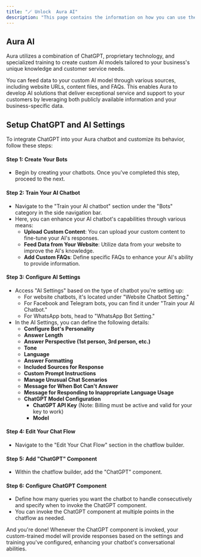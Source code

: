 ```yaml
---
title: "🪄 Unlock  Aura AI"
description: "This page contains the information on how you can use the  Aura AI to enhance your chatbot capabilities."
---
```


## Aura AI

Aura utilizes a combination of ChatGPT, proprietary technology, and specialized training to create custom AI models tailored to your business's unique knowledge and customer service needs.

You can feed data to your custom AI model through various sources, including website URLs, content files, and FAQs. This enables  Aura to develop AI solutions that deliver exceptional service and support to your customers by leveraging both publicly available information and your business-specific data.

## **Setup ChatGPT and AI Settings**

To integrate ChatGPT into your  Aura chatbot and customize its behavior, follow these steps:

#### **Step 1: Create Your Bots**

- Begin by creating your chatbots. Once you've completed this step, proceed to the next.

#### **Step 2: Train Your AI Chatbot**

- Navigate to the "Train your AI chatbot" section under the "Bots" category in the side navigation bar.
- Here, you can enhance your AI chatbot's capabilities through various means:
  - **Upload Custom Content**: You can upload your custom content to fine-tune your AI's responses.
  - **Feed Data from Your Website**: Utilize data from your website to improve the AI's knowledge.
  - **Add Custom FAQs**: Define specific FAQs to enhance your AI's ability to provide information.

#### **Step 3: Configure AI Settings**

- Access "AI Settings" based on the type of chatbot you're setting up:
  - For website chatbots, it's located under "Website Chatbot Setting."
  - For Facebook and Telegram bots, you can find it under "Train your AI Chatbot."
  - For WhatsApp bots, head to "WhatsApp Bot Setting."
- In the AI Settings, you can define the following details:
  - **Configure Bot's Personality**
  - **Answer Length**
  - **Answer Perspective (1st person, 3rd person, etc.)**
  - **Tone**
  - **Language**
  - **Answer Formatting**
  - **Included Sources for Response**
  - **Custom Prompt Instructions**
  - **Manage Unusual Chat Scenarios**
  - **Message for When Bot Can't Answer**
  - **Message for Responding to Inappropriate Language Usage**
  - **ChatGPT Model Configuration**
    - **ChatGPT API Key** (Note: Billing must be active and valid for your key to work)
    - **Model**

#### **Step 4: Edit Your Chat Flow**

- Navigate to the "Edit Your Chat Flow" section in the chatflow builder.

#### **Step 5: Add "ChatGPT" Component**

- Within the chatflow builder, add the "ChatGPT" component.

#### **Step 6: Configure ChatGPT Component**

- Define how many queries you want the chatbot to handle consecutively and specify when to invoke the ChatGPT component.
- You can invoke the ChatGPT component at multiple points in the chatflow as needed.

And you're done\! Whenever the ChatGPT component is invoked, your custom-trained model will provide responses based on the settings and training you've configured, enhancing your chatbot's conversational abilities.